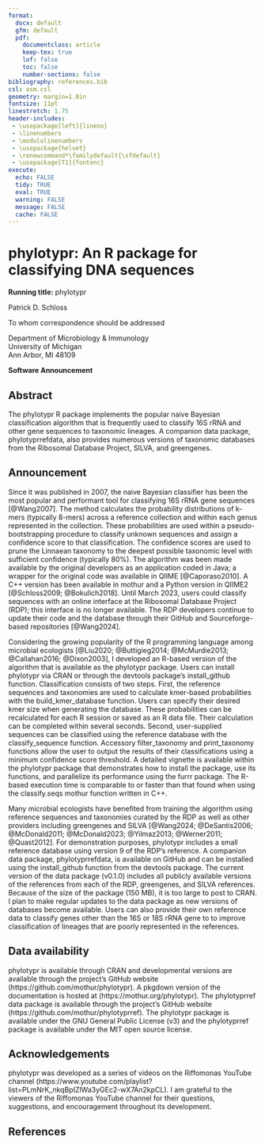 ```yaml
---
format:
  docx: default
  gfm: default
  pdf:
    documentclass: article
    keep-tex: true
    lof: false
    toc: false
    number-sections: false
bibliography: references.bib
csl: asm.csl
geometry: margin=1.0in
fontsize: 11pt
linestretch: 1.75
header-includes:
 - \usepackage[left]{lineno}
 - \linenumbers
 - \modulolinenumbers
 - \usepackage{helvet}
 - \renewcommand*\familydefault{\sfdefault}
 - \usepackage[T1]{fontenc}
execute:
  echo: FALSE
  tidy: TRUE
  eval: TRUE
  warning: FALSE
  message: FALSE
  cache: FALSE
---
```


\raggedright

# phylotypr: An R package for classifying DNA sequences


\vspace{20mm}

**Running title:** phylotypr

\vspace{20mm}

Patrick D. Schloss^\textdagger^

\vspace{25mm}


\textdagger To whom correspondence should be addressed  
\href{mailto:pschloss@umich.edu}{pschloss@umich.edu}

\vspace{10mm}

Department of Microbiology & Immunology  
University of Michigan  
Ann Arbor, MI 48109  

\vspace{20mm}

**Software Announcement**

\newpage

## Abstract

The phylotypr R package implements the popular naive Bayesian classification algorithm that is frequently used to classify 16S rRNA and other gene sequences to taxonomic lineages. A companion data package, phylotyprrefdata, also provides numerous versions of taxonomic databases from the Ribosomal Database Project, SILVA, and greengenes.

\newpage

## Announcement

Since it was published in 2007, the naive Bayesian classifier has been the most popular and performant tool for classifying 16S rRNA gene sequences [@Wang2007]. The method calculates the probability distributions of k-mers (typically 8-mers) across a reference collection and within each genus represented in the collection. These probabilities are used within a pseudo-bootstrapping procedure to classify unknown sequences and assign a confidence score to that classification. The confidence scores are used to prune the Linnaean taxonomy to the deepest possible taxonomic level with sufficient confidence (typically 80%). The algorithm was been made available by the original developers as an application coded in Java; a wrapper for the original code was available in QIIME [@Caporaso2010]. A C++ version has been available in mothur and a Python version in QIIME2 [@Schloss2009; @Bokulich2018]. Until March 2023, users could classify sequences with an online interface at the Ribosomal Database Project (RDP); this interface is no longer available. The RDP developers continue to update their code and the database through their GitHub and Sourceforge-based repositories [@Wang2024].

Considering the growing popularity of the R programming language among microbial ecologists [@Liu2020; @Buttigieg2014; @McMurdie2013; @Callahan2016; @Dixon2003], I developed an R-based version of the algorithm that is available as the phylotypr package. Users can install phylotypr via CRAN or through the devtools package’s install_github function. Classification consists of two steps. First, the reference sequences and taxonomies are used to calculate kmer-based probabilities with the build_kmer_database function. Users can specify their desired kmer size when generating the database. These probabilities can be recalculated for each R session or saved as an R data file. Their calculation can be completed within several seconds. Second, user-supplied sequences can be classified using the reference database with the classify_sequence function. Accessory filter_taxonomy and print_taxonomy functions allow the user to output the results of their classifications using a minimum confidence score threshold. A detailed vignette is available within the phylotypr package that demonstrates how to install the package, use its functions, and parallelize its performance using the furrr package. The R-based execution time is comparable to or faster than that found when using the classify.seqs mothur function written in C++.

Many microbial ecologists have benefited from training the algorithm using reference sequences and taxonomies curated by the RDP as well as other providers including greengenes and SILVA [@Wang2024; @DeSantis2006; @McDonald2011; @McDonald2023; @Yilmaz2013; @Werner2011; @Quast2012]. For demonstration purposes, phylotypr includes a small reference database using version 9 of the RDP's reference. A companion data package, phylotyprrefdata, is available on GitHub and can be installed using the install_github function from the devtools package. The current version of the data package (v0.1.0) includes all publicly available versions of the references from each of the RDP, greengenes, and SILVA references. Because of the size of the package (150 MB), it is too large to post to CRAN. I plan to make regular updates to the data package as new versions of databases become available. Users can also provide their own reference data to classify genes other than the 16S or 18S rRNA gene to to improve classification of lineages that are poorly represented in the references.


## Data availability
phylotypr is available through CRAN and developmental versions are available through the project's GitHub website (https://github.com/mothur/phylotypr). A pkgdown version of the documentation is hosted at (https://mothur.org/phylotypr). The phylotyprref data package is available through the project's GitHub website (https://github.com/mothur/phylotyprref). The phylotypr package is available under the GNU General Public License (v3) and the phylotyprref package is available under the MIT open source license.


## Acknowledgements
phylotypr was developed as a series of videos on the Riffomonas YouTube channel (https://www.youtube.com/playlist?list=PLmNrK_nkqBpIZlWa3yGEc2-wX7An2kpCL). I am grateful to the viewers of the Riffomonas YouTube channel for their questions, suggestions, and encouragement throughout its development.


\newpage

## References

::: {#refs}
:::
